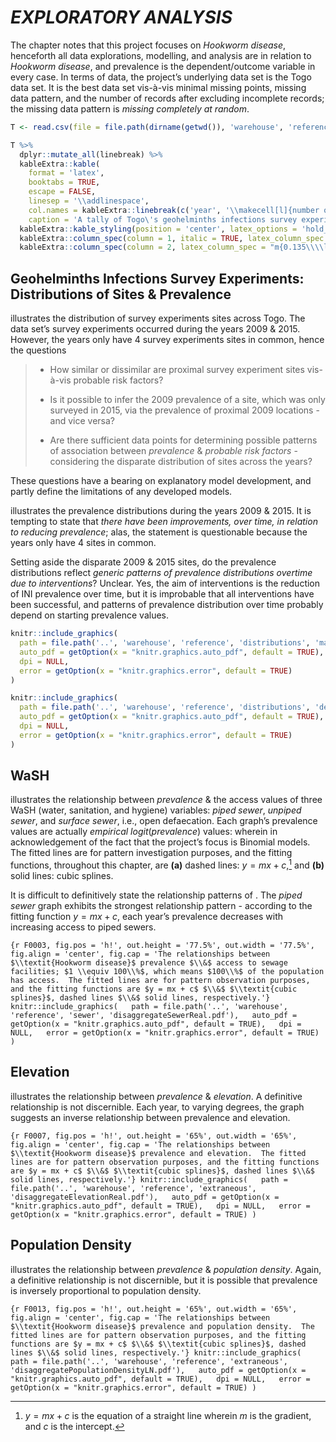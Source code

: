 
# *EXPLORATORY ANALYSIS* \label{chapter:exploration}

The \hyperref[chapter:background]{background} chapter notes that this project focuses on *Hookworm disease*, henceforth all data explorations, modelling, and analysis are in relation to *Hookworm disease*, and prevalence is the dependent/outcome variable in every case.  In terms of data, the project's underlying data set is the Togo data set.  It is the best data set vis-&agrave;-vis minimal missing points, missing data pattern, and the number of records after excluding incomplete records; the missing data pattern is *missing completely at random*.

```r
T <- read.csv(file = file.path(dirname(getwd()), 'warehouse', 'reference', 'frequencies', 'timeFrequencies.csv'))

T %>%
  dplyr::mutate_all(linebreak) %>%
  kableExtra::kable(
    format = 'latex',
    booktabs = TRUE,
    escape = FALSE,
    linesep = '\\addlinespace',
    col.names = kableExtra::linebreak(c('year', '\\makecell[l]{number of \\\\ records}')),
    caption = 'A tally of Togo\'s geohelminths infections survey experiments records.') %>%
  kableExtra::kable_styling(position = 'center', latex_options = 'hold_position', font_size = 7, full_width = FALSE) %>%
  kableExtra::column_spec(column = 1, italic = TRUE, latex_column_spec = "l") %>%
  kableExtra::column_spec(column = 2, latex_column_spec = "m{0.135\\\\linewidth}l", latex_valign = 'm')

```


## Geohelminths Infections Survey Experiments: Distributions of Sites & Prevalence

\cref{fig:F0001} illustrates the distribution of survey experiments sites across Togo.  The data set's survey experiments occurred during the years $2009$ & $2015$.  However, the years only have $4$ survey experiments sites in common, hence the questions

\vspace{5pt}

> * How similar or dissimilar are proximal survey experiment sites vis-&agrave;-vis probable risk factors?
>
> * Is it possible to infer the $2009$ prevalence of a site, which was only surveyed in $2015$, via the prevalence of proximal $2009$ locations - and vice versa?
>
> * Are there sufficient data points for determining possible patterns of association between *prevalence* & *probable risk factors* - considering the disparate distribution of sites across the years?

\vspace{5pt}

\noindent These questions have a bearing on explanatory model development, and partly define the limitations of any developed models.

\vspace{10pt}

\cref{fig:F0002} illustrates the prevalence distributions during the years $2009$ & $2015$.  It is tempting to state that *there have been improvements, over time, in relation to reducing prevalence*; alas, the statement is questionable because the years only have $4$ sites in common.

\vspace{10pt}

Setting aside the disparate $2009$ & $2015$ sites, do the prevalence distributions reflect *generic patterns of prevalence distributions overtime due to interventions*?    Unclear.  Yes, the aim of interventions is the reduction of INI prevalence over time, but it is improbable that all interventions have been successful, and patterns of prevalence distribution over time probably depend on starting prevalence values.

\vspace{5pt}

<!--- survey experiments sites
      trim: left bottom right top --->
```r
knitr::include_graphics(
  path = file.path('..', 'warehouse', 'reference', 'distributions', 'mapDistributions.pdf'),
  auto_pdf = getOption(x = "knitr.graphics.auto_pdf", default = TRUE),
  dpi = NULL,
  error = getOption(x = "knitr.graphics.error", default = TRUE)
)
```

\vspace{5pt}

<!--- prevalence --->
```r
knitr::include_graphics(
  path = file.path('..', 'warehouse', 'reference', 'distributions', 'densityDistributions.pdf'),
  auto_pdf = getOption(x = "knitr.graphics.auto_pdf", default = TRUE),
  dpi = NULL,
  error = getOption(x = "knitr.graphics.error", default = TRUE)
)
```


## WaSH

\cref{fig:F0003} illustrates the relationship between $prevalence$ & the access values of three WaSH (water, sanitation, and hygiene) variables: $piped\;sewer$, $unpiped\;sewer$, and *surface sewer*, i.e., open defaecation.  Each graph's prevalence values are actually *empirical logit*(*prevalence*) values:
\begin{equation}
\textit{empirical} \; \textit{logit}(\textit{prevalence}) = \frac{p + 0.5}{n + 0.5} (\#eq:0023)
\end{equation}
wherein
\begin{align}
  p: & \; \text{\# of inhabitants that test positive} \nonumber \\
  n: & \; \text{\# of inhabitants that test negative} \nonumber
\end{align}
in acknowledgement of the fact that the project's focus is Binomial models.  The fitted lines are for pattern investigation purposes, and the fitting functions, throughout this chapter, are **(a)** dashed lines: $y = mx + c$,^[$y = mx + c$ is the equation of a straight line wherein $m$ is the gradient, and $c$ is the intercept.] and **(b)** solid lines: cubic splines.

\vspace{10pt}

It is difficult to definitively state the relationship patterns of \cref{fig:F0003}.  The $piped \; sewer$ graph exhibits the strongest relationship pattern  - according to the fitting function $y = mx + c$, each year's prevalence decreases with increasing access to piped sewers.

```{r F0003, fig.pos = 'h!', out.height = '77.5%', out.width = '77.5%', fig.align = 'center', fig.cap = 'The relationships between $\\textit{Hookworm disease}$ prevalence $\\&$ access to sewage facilities; $1 \\equiv 100\\%$, which means $100\\%$ of the population has access.  The fitted lines are for pattern observation purposes, and the fitting functions are $y = mx + c$ $\\&$ $\\textit{cubic splines}$, dashed lines $\\&$ solid lines, respectively.'}
knitr::include_graphics(
  path = file.path('..', 'warehouse', 'reference', 'sewer', 'disaggregateSewerReal.pdf'),
  auto_pdf = getOption(x = "knitr.graphics.auto_pdf", default = TRUE),
  dpi = NULL,
  error = getOption(x = "knitr.graphics.error", default = TRUE)
)
```

\clearpage

## Elevation

\cref{fig:F0007} illustrates the relationship between *prevalence* & *elevation*.  A definitive relationship is not discernible.  Each year, to varying degrees, the graph suggests an inverse relationship between prevalence and elevation.

```{r F0007, fig.pos = 'h!', out.height = '65%', out.width = '65%', fig.align = 'center', fig.cap = 'The relationships between $\\textit{Hookworm disease}$ prevalence and elevation.  The fitted lines are for pattern observation purposes, and the fitting functions are $y = mx + c$ $\\&$ $\\textit{cubic splines}$, dashed lines $\\&$ solid lines, respectively.'}
knitr::include_graphics(
  path = file.path('..', 'warehouse', 'reference', 'extraneous', 'disaggregateElevationReal.pdf'),
  auto_pdf = getOption(x = "knitr.graphics.auto_pdf", default = TRUE),
  dpi = NULL,
  error = getOption(x = "knitr.graphics.error", default = TRUE)
)
```

## Population Density

\cref{fig:F0013} illustrates the relationship between *prevalence* & *population density*.  Again, a definitive relationship is not discernible, but it is possible that prevalence is inversely proportional to population density.

```{r F0013, fig.pos = 'h!', out.height = '65%', out.width = '65%', fig.align = 'center', fig.cap = 'The relationships between $\\textit{Hookworm disease}$ prevalence and population density.  The fitted lines are for pattern observation purposes, and the fitting functions are $y = mx + c$ $\\&$ $\\textit{cubic splines}$, dashed lines $\\&$ solid lines, respectively.'}
knitr::include_graphics(
  path = file.path('..', 'warehouse', 'reference', 'extraneous', 'disaggregatePopulationDensityLN.pdf'),
  auto_pdf = getOption(x = "knitr.graphics.auto_pdf", default = TRUE),
  dpi = NULL,
  error = getOption(x = "knitr.graphics.error", default = TRUE)
)
```
